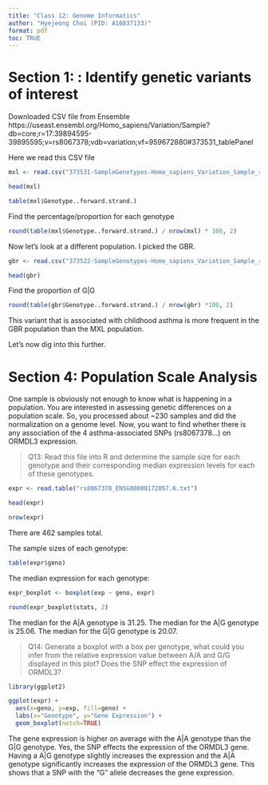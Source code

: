 ```yaml
---
title: "Class 12: Genome Informatics"
author: "Hyejeong Choi (PID: A16837133)"
format: pdf
toc: TRUE
---
```


# Section 1: : Identify genetic variants of interest

Downloaded CSV file from Ensemble https://useast.ensembl.org/Homo_sapiens/Variation/Sample?db=core;r=17:39894595-39895595;v=rs8067378;vdb=variation;vf=959672880#373531_tablePanel

Here we read this CSV file

```r
mxl <- read.csv("373531-SampleGenotypes-Homo_sapiens_Variation_Sample_rs8067378.csv")

head(mxl)
```

```r
table(mxl$Genotype..forward.strand.)
```

Find the percentage/proportion for each genotype

```r
round(table(mxl$Genotype..forward.strand.) / nrow(mxl) * 100, 2)
```

Now let's look at a different population. I picked the GBR.

```r
gbr <- read.csv("373522-SampleGenotypes-Homo_sapiens_Variation_Sample_rs8067378.csv")

head(gbr)
```

Find the proportion of G|G

```r
round(table(gbr$Genotype..forward.strand.) / nrow(gbr) *100, 2)
```

This variant that is associated with childhood asthma is more frequent in the GBR population than the MXL population.

Let's now dig into this further.

# Section 4: Population Scale Analysis

One sample is obviously not enough to know what is happening in a population. You are interested in assessing genetic differences on a population scale. So, you processed about ~230 samples and did the normalization on a genome level. Now, you want to find whether there is any association of the 4 asthma-associated SNPs (rs8067378…) on ORMDL3 expression.

> Q13: Read this file into R and determine the sample size for each genotype and their corresponding median expression levels for each of these genotypes.

```r
expr <- read.table("rs8067378_ENSG00000172057.6.txt")

head(expr)
```

```r
nrow(expr)
```

There are 462 samples total.

The sample sizes of each genotype:

```r
table(expr$geno)
```

The median expression for each genotype:

```r
expr_boxplot <- boxplot(exp ~ geno, expr)
```

```r
round(expr_boxplot$stats, 2)
```

The median for the A|A genotype is 31.25. The median for the A|G genotype is 25.06. The median for the G|G genotype is 20.07.

> Q14: Generate a boxplot with a box per genotype, what could you infer from the relative expression value between A/A and G/G displayed in this plot? Does the SNP effect the expression of ORMDL3?

```r
library(ggplot2)

ggplot(expr) +
  aes(x=geno, y=exp, fill=geno) +
  labs(x="Genotype", y="Gene Expression") +
  geom_boxplot(notch=TRUE)
```

The gene expression is higher on average with the A|A genotype than the G|G genotype. Yes, the SNP effects the expression of the ORMDL3 gene. Having a A|G genotype slightly increases the expression and the A|A genotype significantly increases the expression of the ORMDL3 gene. This shows that a SNP with the "G" allele decreases the gene expression.





